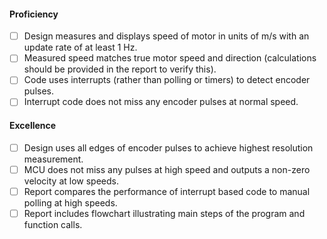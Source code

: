 #### Proficiency

- [ ] Design measures and displays speed of motor in units of m/s with an update rate of at least 1 Hz.
- [ ] Measured speed matches true motor speed and direction (calculations should be provided in the report to verify this).
- [ ] Code uses interrupts (rather than polling or timers) to detect encoder pulses.
- [ ] Interrupt code does not miss any encoder pulses at normal speed.

#### Excellence

- [ ] Design uses all edges of encoder pulses to achieve highest resolution measurement.
- [ ] MCU does not miss any pulses at high speed and outputs a non-zero velocity at low speeds.
- [ ] Report compares the performance of interrupt based code to manual polling at high speeds.
- [ ] Report includes flowchart illustrating main steps of the program and function calls.
